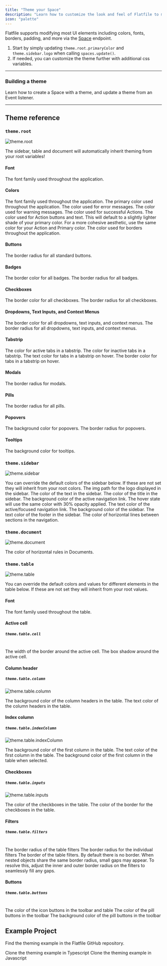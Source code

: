 ```yaml
---
title: "Theme your Space"
description: "Learn how to customize the look and feel of Flatfile to match your brand."
icon: "palette"
---
```


Flatfile supports modifying most UI elements including colors, fonts, borders, padding, and
more via the <Tooltip tip="A micro-application...">[Space](../developer-tools/spaces)</Tooltip> endpoint.

1. Start by simply updating `theme.root.primaryColor` and `theme.sidebar.logo` when calling `spaces.update()`.
2. If needed, you can customize the theme further with additional css variables.

---

### Building a theme

Learn how to create a Space with a theme, and update a theme from an Event listener.

<Snippet file="guides/theming/block1.mdx" />

---

## Theme reference

### `theme.root`

![theme.root](../images/customize/theme_root.png)

<Tip>
  The sidebar, table and document will automatically inherit theming from your
  root variables!
</Tip>

#### Font

<ParamField path="fontFamily" type="string">
  The font family used throughout the application.
</ParamField>

#### Colors

<ParamField path="fontFamily" type="string">
  The font family used throughout the application.
</ParamField>
<ParamField path="primaryColor" type="string">
  The primary color used throughout the application.
</ParamField>
<ParamField path="dangerColor" type="string">
  The color used for error messages.
</ParamField>
<ParamField path="warningColor" type="string">
  The color used for warning messages.
</ParamField>
<ParamField path="successColor" type="string">
  The color used for successful Actions.
</ParamField>
<ParamField path="actionColor" type="string">
  The color used for Action buttons and text. This will default to a slightly
  lighter shade of your primary color.
</ParamField>
<Info>
  For a more cohesive aesthetic, use the same color for your Action and Primary
  color.
</Info>
<ParamField path="borderColor" type="string">
  The color used for borders throughout the application.
</ParamField>

#### Buttons

<ParamField path="buttonBorderRadius" type="string">
  The border radius for all standard buttons.
</ParamField>

#### Badges

<ParamField path="badgeBorderColor" type="string">
  The border color for all badges.
</ParamField>
<ParamField path="badgeBorderRadius" type="string">
  The border radius for all badges.
</ParamField>

#### Checkboxes

<ParamField path="checkboxBorderColor" type="string">
  The border color for all checkboxes.
</ParamField>
<ParamField path="checkboxBorderRadius" type="string">
  The border radius for all checkboxes.
</ParamField>

#### Dropdowns, Text Inputs, and Context Menus

<ParamField path="interactiveBorderColor" type="string">
  The border color for all dropdowns, text inputs, and context menus.
</ParamField>
<ParamField path="interactiveBorderRadius" type="string">
  The border radius for all dropdowns, text inputs, and context menus.
</ParamField>

#### Tabstrip

<ParamField path="tabstripActiveColor" type="string">
  The color for active tabs in a tabstrip.
</ParamField>
<ParamField path="tabstripInactiveColor" type="string">
  The color for inactive tabs in a tabstrip.
</ParamField>
<ParamField path="tabstripHoverTextColor" type="string">
  The text color for tabs in a tabstrip on hover.
</ParamField>
<ParamField path="tabstripHoverBorderColor" type="string">
  The border color for tabs in a tabstrip on hover.
</ParamField>

#### Modals

<ParamField path="modalBorderRadius" type="string">
  The border radius for modals.
</ParamField>

#### Pills

<ParamField path="pillBorderRadius" type="string">
  The border radius for all pills.
</ParamField>

#### Popovers

<ParamField path="popoverBackgroundColor" type="string">
  The background color for popovers.
</ParamField>
<ParamField path="popoverBorderRadius" type="string">
  The border radius for popovers.
</ParamField>

#### Tooltips

<ParamField path="tooltipBackgroundColor" type="string">
  The background color for tooltips.
</ParamField>

### `theme.sidebar`

![theme.sidebar](../images/customize/theme_sidebar.png)

<Info>
  You can override the default colors of the sidebar below. If these are not set
  they will inherit from your root colors.
</Info>

<ParamField path="logo" type="string">
  The img path for the logo displayed in the sidebar.
</ParamField>
<ParamField path="textColor" type="string">
  The color of the text in the sidebar.
</ParamField>
<ParamField path="titleColor" type="string">
  The color of the title in the sidebar.
</ParamField>
<ParamField path="focusBgColor" type="string">
  The background color of the active navigation link. The hover state will use
  the same color with 30% opacity applied.
</ParamField>
<ParamField path="focusTextColor" type="string">
  The text color of the active/focused navigation link.
</ParamField>
<ParamField path="backgroundColor" type="string">
  The background color of the sidebar.
</ParamField>
<ParamField path="footerTextColor" type="string">
  The text color of the footer in the sidebar.
</ParamField>
<ParamField path="borderColor" type="string">
  The color of horizontal lines between sections in the navigation.
</ParamField>

### `theme.document`

![theme.document](../images/customize/theme_document.png)

<ParamField path="borderColor" type="string">
  The color of horizontal rules in Documents.
</ParamField>

### `theme.table`

![theme.table](../images/customize/theme_table.png)

<Info>
  You can override the default colors and values for different elements in the
  table below. If these are not set they will inherit from your root values.
</Info>

#### Font

<ParamField path="fontFamily" type="string">
  The font family used throughout the table.
</ParamField>

#### Active cell

##### `theme.table.cell`

<br />

<ParamField path="cell.active.borderWidth" type="string">
  The width of the border around the active cell.
</ParamField>
<ParamField path="cell.active.borderShadow" type="string">
  The box shadow around the active cell.
</ParamField>

#### Column header

##### `theme.table.column`

![theme.table.column](../images/customize/theme_table_column.png)

<ParamField path="column.header.backgroundColor" type="string">
  The background color of the column headers in the table.
</ParamField>
<ParamField path="column.header.color" type="string">
  The text color of the column headers in the table.
</ParamField>

#### Index column

##### `theme.table.indexColumn`

![theme.table.indexColumn](../images/customize/theme_table_indexColumn.png)

<ParamField path="indexColumn.backgroundColor" type="string">
  The background color of the first column in the table.
</ParamField>
<ParamField path="indexColumn.color" type="string">
  The text color of the first column in the table.
</ParamField>
<ParamField path="indexColumn.selected.backgroundColor" type="string">
  The background color of the first column in the table when selected.
</ParamField>

#### Checkboxes

##### `theme.table.inputs`

![theme.table.inputs](../images/customize/theme_table_inputs.png)

<ParamField path="inputs.checkbox.color" type="string">
  The color of the checkboxes in the table.
</ParamField>
<ParamField path="inputs.checkbox.borderColor" type="string">
  The color of the border for the checkboxes in the table.
</ParamField>

#### Filters

##### `theme.table.filters`

<br />

<ParamField path="filters.outerBorderRadius" type="string">
  The border radius of the table filters
</ParamField>
<ParamField path="filters.innerBorderRadius" type="string">
  The border radius for the individual filters
</ParamField>
<ParamField path="filters.outerBorder" type="string">
  The border of the table filters. By default there is no border.
</ParamField>

<Info>
  When nested objects share the same border radius, small gaps may appear. To
  resolve this, adjust the inner and outer border radius on the filters to
  seamlessly fill any gaps.
</Info>

#### Buttons

##### `theme.table.buttons`

<br />

<ParamField path="buttons.iconColor" type="string">
  The color of the icon buttons in the toolbar and table
</ParamField>
<ParamField path="buttons.pill.color" type="string">
  The color of the pill buttons in the toolbar
</ParamField>
<ParamField path="filters.pill.backgroundColor" type="string">
  The background color of the pill buttons in the toolbar
</ParamField>

## Example Project

Find the theming example in the Flatfile GitHub repository.

<CardGroup cols={2}>
  <Card
    title="typescript"
    icon="code-merge"
    href="https://github.com/FlatFilers/flatfile-docs-kitchen-sink/blob/main/typescript/theming/index.ts"
  >
    Clone the theming example in Typescript
  </Card>
  <Card
    title="javascript"
    icon="js"
    href="https://github.com/FlatFilers/flatfile-docs-kitchen-sink/blob/main/javascript/theming/index.js"
  >
    Clone the theming example in Javascript
  </Card>
</CardGroup>
